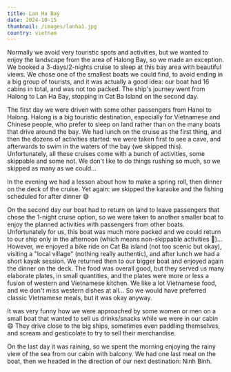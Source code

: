 ```yaml
---
title: Lan Ha Bay
date: 2024-10-15
thumbnail: /images/lanha1.jpg
country: vietnam
---
```


Normally we avoid very touristic spots and activities, but we wanted to enjoy the landscape from the area of Halong Bay, so we made an exception. We booked a 3-days/2-nights cruise to sleep at this bay area with beautiful views. We chose one of the smallest boats we could find, to avoid ending in a big group of tourists, and it was actually a good idea: our boat had 16 cabins in total, and was not too packed. The ship's journey went from Halong to Lan Ha Bay, stopping in Cat Ba Island on the second day.

<ImageComponent src="/images/lanha1.jpg" alt="Lan Ha Bay" />

The first day we were driven with some other passengers from Hanoi to Halong. Halong is a big touristic destination, especially for Vietnamese and Chinese people, who prefer to sleep on land rather than on the many boats that drive around the bay. We had lunch on the cruise as the first thing, and then the dozens of activities started: we were taken first to see a cave, and afterwards to swim in the waters of the bay (we skipped this). Unfortunately, all these cruises come with a bunch of activities, some skippable and some not. We don't like to do things rushing so much, so we skipped as many as we could...

<ImageComponent src="/images/lanha2.jpg" alt="Lan Ha Bay" />
<ImageComponent src="/images/lanha3.jpg" alt="Lan Ha Bay" />
<ImageComponent src="/images/lanha4.jpg" alt="Lan Ha Bay" />


In the evening we had a lesson about how to make a spring roll, then dinner on the deck of the cruise. Yet again: we skipped the karaoke and the fishing scheduled for after dinner 😅

<ImageComponent src="/images/lanha5.jpg" alt="Lan Ha Bay" />

On the second day our boat had to return on land to leave passengers that chose the 1-night cruise option, so we were taken to another smaller boat to enjoy the planned activities with passengers from other boats. Unfortunately for us, this boat was much more packed and we could return to our ship only in the afternoon (which means non-skippable activities 🥲)... However, we enjoyed a bike ride on Cat Ba island (not too scenic but okay), visiting a "local village" (nothing really authentic), and after lunch we had a short kayak session. We returned then to our bigger boat and enjoyed again the dinner on the deck. The food was overall good, but they served us many elaborate plates, in small quantities, and the plates were more or less a fusion of western and Vietnamese kitchen. We like a lot Vietnamese food, and we don't miss western dishes at all... So we would have preferred classic Vietnamese meals, but it was okay anyway.

<ImageComponent src="/images/lanha6.jpg" alt="Lan Ha Bay" />
<ImageComponent src="/images/lanha7.jpg" alt="Lan Ha Bay" />
<ImageComponent src="/images/lanha9.jpg" alt="Lan Ha Bay" />

It was very funny how we were approached by some women or men on a small boat that wanted to sell us drinks/snacks while we were in our cabin 😄 They drive close to the big ships, sometimes even paddling themselves, and scream and gesticolate to try to sell their merchandise.

<ImageComponent src="/images/lanha8.jpg" alt="Lan Ha Bay" />

On the last day it was raining, so we spent the morning enjoying the rainy view of the sea from our cabin with balcony. We had one last meal on the boat, then we headed in the direction of our next destination: Ninh Binh.





